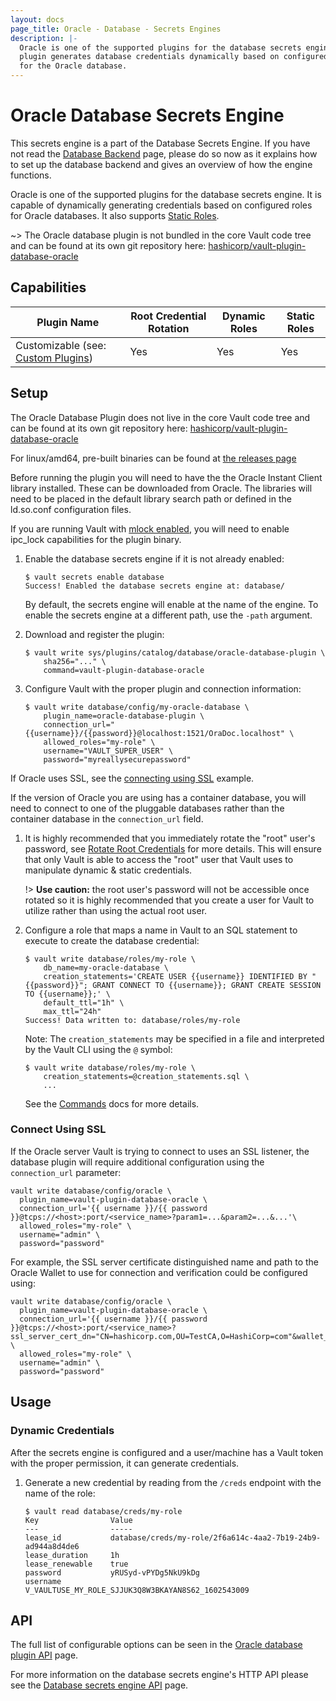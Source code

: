 ```yaml
---
layout: docs
page_title: Oracle - Database - Secrets Engines
description: |-
  Oracle is one of the supported plugins for the database secrets engine. This
  plugin generates database credentials dynamically based on configured roles
  for the Oracle database.
---
```


# Oracle Database Secrets Engine

This secrets engine is a part of the Database Secrets Engine. If you have not read the
[Database Backend](/vault/docs/secrets/databases) page, please do so now as it explains how to set up the database backend and
gives an overview of how the engine functions.

Oracle is one of the supported plugins for the database secrets engine. It is capable of dynamically generating
credentials based on configured roles for Oracle databases. It also supports [Static Roles](/vault/docs/secrets/databases#static-roles).

~> The Oracle database plugin is not bundled in the core Vault code tree and can be
found at its own git repository here:
[hashicorp/vault-plugin-database-oracle](https://github.com/hashicorp/vault-plugin-database-oracle)

## Capabilities

| Plugin Name                                                          | Root Credential Rotation | Dynamic Roles | Static Roles |
| -------------------------------------------------------------------- | ------------------------ | ------------- | ------------ |
| Customizable (see: [Custom Plugins](/vault/docs/secrets/databases/custom)) | Yes                      | Yes           | Yes          |

## Setup

The Oracle Database Plugin does not live in the core Vault code tree and can be found
at its own git repository here: [hashicorp/vault-plugin-database-oracle](https://github.com/hashicorp/vault-plugin-database-oracle)

For linux/amd64, pre-built binaries can be found at [the releases page](https://releases.hashicorp.com/vault-plugin-database-oracle)

Before running the plugin you will need to have the the Oracle Instant Client
library installed. These can be downloaded from Oracle. The libraries will need to
be placed in the default library search path or defined in the ld.so.conf configuration files.

If you are running Vault with [mlock enabled](/vault/docs/configuration#disable_mlock),
you will need to enable ipc_lock capabilities for the plugin binary.

1.  Enable the database secrets engine if it is not already enabled:

    ```shell
    $ vault secrets enable database
    Success! Enabled the database secrets engine at: database/
    ```

    By default, the secrets engine will enable at the name of the engine. To
    enable the secrets engine at a different path, use the `-path` argument.

1.  Download and register the plugin:

    ```shell
    $ vault write sys/plugins/catalog/database/oracle-database-plugin \
        sha256="..." \
        command=vault-plugin-database-oracle
    ```

1.  Configure Vault with the proper plugin and connection information:

    ```shell
    $ vault write database/config/my-oracle-database \
        plugin_name=oracle-database-plugin \
        connection_url="{{username}}/{{password}}@localhost:1521/OraDoc.localhost" \
        allowed_roles="my-role" \
        username="VAULT_SUPER_USER" \
        password="myreallysecurepassword"
    ```

If Oracle uses SSL, see the [connecting using SSL](/vault/docs/secrets/databases/oracle#connect-using-ssl) example.

If the version of Oracle you are using has a container database, you will need to connect to one of the
pluggable databases rather than the container database in the `connection_url` field.

1. It is highly recommended that you immediately rotate the "root" user's password, see
   [Rotate Root Credentials](/vault/api-docs/secret/databases#rotate-root-credentials) for more details.
   This will ensure that only Vault is able to access the "root" user that Vault uses to
   manipulate dynamic & static credentials.

   !> **Use caution:** the root user's password will not be accessible once rotated so it is highly
   recommended that you create a user for Vault to utilize rather than using the actual root user.

1. Configure a role that maps a name in Vault to an SQL statement to execute to
   create the database credential:

   ```shell
   $ vault write database/roles/my-role \
       db_name=my-oracle-database \
       creation_statements='CREATE USER {{username}} IDENTIFIED BY "{{password}}"; GRANT CONNECT TO {{username}}; GRANT CREATE SESSION TO {{username}};' \
       default_ttl="1h" \
       max_ttl="24h"
   Success! Data written to: database/roles/my-role
   ```

   Note: The `creation_statements` may be specified in a file and interpreted by the Vault CLI using the `@` symbol:

   ```shell
   $ vault write database/roles/my-role \
       creation_statements=@creation_statements.sql \
       ...
   ```

   See the [Commands](/vault/docs/commands#files) docs for more details.

### Connect Using SSL

If the Oracle server Vault is trying to connect to uses an SSL listener, the database
plugin will require additional configuration using the `connection_url` parameter:

```shell
vault write database/config/oracle \
  plugin_name=vault-plugin-database-oracle \
  connection_url='{{ username }}/{{ password }}@tcps://<host>:port/<service_name>?param1=...&param2=...&...'\
  allowed_roles="my-role" \
  username="admin" \
  password="password"
```

For example, the SSL server certificate distinguished name and path to the Oracle Wallet
to use for connection and verification could be configured using:

```shell
vault write database/config/oracle \
  plugin_name=vault-plugin-database-oracle \
  connection_url='{{ username }}/{{ password }}@tcps://<host>:port/<service_name>?ssl_server_cert_dn="CN=hashicorp.com,OU=TestCA,O=HashiCorp=com"&wallet_location="/etc/oracle/wallets"' \
  allowed_roles="my-role" \
  username="admin" \
  password="password"
```

## Usage

### Dynamic Credentials

After the secrets engine is configured and a user/machine has a Vault token with
the proper permission, it can generate credentials.

1.  Generate a new credential by reading from the `/creds` endpoint with the name
    of the role:

    ```text
    $ vault read database/creds/my-role
    Key                Value
    ---                -----
    lease_id           database/creds/my-role/2f6a614c-4aa2-7b19-24b9-ad944a8d4de6
    lease_duration     1h
    lease_renewable    true
    password           yRUSyd-vPYDg5NkU9kDg
    username           V_VAULTUSE_MY_ROLE_SJJUK3Q8W3BKAYAN8S62_1602543009
    ```

## API

The full list of configurable options can be seen in the [Oracle database plugin
API](/api/secret/databases/oracle) page.

For more information on the database secrets engine's HTTP API please see the
[Database secrets engine API](/api/secret/databases) page.
